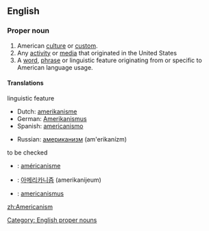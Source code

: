 ==English==

===Proper noun===
{{en-noun|s|-}}
#American [[culture]] or [[custom]].
#Any [[activity]] or [[media]] that originated in the United States
#A [[word]], [[phrase]] or linguistic feature originating from or specific to American language usage.

====Translations====
;linguistic feature
{{top}}
*Dutch: [[amerikanisme]] {{n}}
*German: [[Amerikanismus]] {{m}}
*Spanish: [[americanismo]] {{m}}
{{mid}}
*Russian: [[американизм]] (am'erikanízm) {{m}}
{{bottom}}

;to be checked
{{top}}
*{{ttbc|French}}: [[américanisme]]
{{mid}}
*{{ttbc|Korean}}: [[아메리카니즘]] (amerikanijeum)
*{{ttbc|Latin}}: [[americanismus]]
{{bottom}}

[[Category: English proper nouns]]

[[zh:Americanism]]